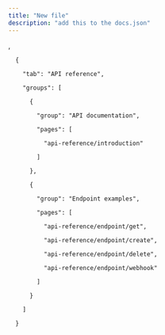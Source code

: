 ```yaml
---
title: "New file"
description: "add this to the docs.json"
---
```


,

      {

        "tab": "API reference",

        "groups": [

          {

            "group": "API documentation",

            "pages": [

              "api-reference/introduction"

            ]

          },

          {

            "group": "Endpoint examples",

            "pages": [

              "api-reference/endpoint/get",

              "api-reference/endpoint/create",

              "api-reference/endpoint/delete",

              "api-reference/endpoint/webhook"

            ]

          }

        ]

      }